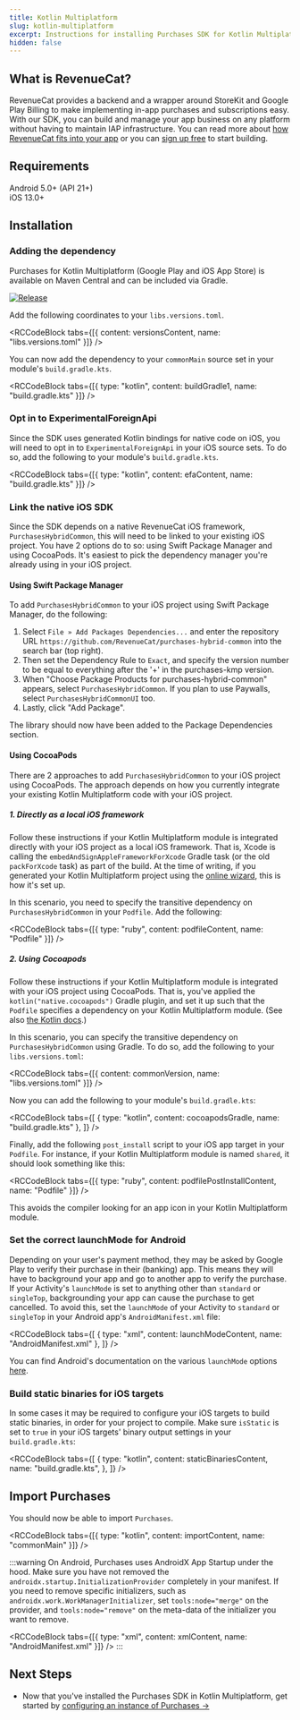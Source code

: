 ```yaml
---
title: Kotlin Multiplatform
slug: kotlin-multiplatform
excerpt: Instructions for installing Purchases SDK for Kotlin Multiplatform
hidden: false
---
```


## What is RevenueCat?

RevenueCat provides a backend and a wrapper around StoreKit and Google Play Billing to make implementing in-app purchases and subscriptions easy. With our SDK, you can build and manage your app business on any platform without having to maintain IAP infrastructure. You can read more about [how RevenueCat fits into your app](https://www.revenuecat.com/blog/growth/where-does-revenuecat-fit-in-your-app/) or you can [sign up free](https://app.revenuecat.com/signup) to start building.

## Requirements

Android 5.0+ (API 21+)  
iOS 13.0+

## Installation

### Adding the dependency

Purchases for Kotlin Multiplatform (Google Play and iOS App Store) is available on Maven Central and can be included via Gradle.

[![Release](https://img.shields.io/github/release/RevenueCat/purchases-kmp.svg?filter=!*beta*&style=flat)](https://github.com/RevenueCat/purchases-kmp/releases)

Add the following coordinates to your `libs.versions.toml`.


<RCCodeBlock
  tabs={[{ content: versionsContent, name: "libs.versions.toml" }]}
/>

You can now add the dependency to your `commonMain` source set in your module's `build.gradle.kts`.


<RCCodeBlock
  tabs={[{ type: "kotlin", content: buildGradle1, name: "build.gradle.kts" }]}
/>

### Opt in to ExperimentalForeignApi

Since the SDK uses generated Kotlin bindings for native code on iOS, you will need to opt in to `ExperimentalForeignApi` in your iOS source sets. To do so, add the following to your module's `build.gradle.kts`.


<RCCodeBlock
  tabs={[{ type: "kotlin", content: efaContent, name: "build.gradle.kts" }]}
/>

### Link the native iOS SDK

Since the SDK depends on a native RevenueCat iOS framework, `PurchasesHybridCommon`, this will need to be linked to your existing iOS project. You have 2 options do to so: using Swift Package Manager and using CocoaPods. It's easiest to pick the dependency manager you're already using in your iOS project.

#### Using Swift Package Manager

To add `PurchasesHybridCommon` to your iOS project using Swift Package Manager, do the following:

1. Select `File » Add Packages Dependencies...` and enter the repository URL `https://github.com/RevenueCat/purchases-hybrid-common` into the search bar (top right).
2. Then set the Dependency Rule to `Exact`, and specify the version number to be equal to everything after the '+' in the purchases-kmp version.
3. When "Choose Package Products for purchases-hybrid-common" appears, select `PurchasesHybridCommon`. If you plan to use Paywalls, select `PurchasesHybridCommonUI` too.
4. Lastly, click "Add Package".

The library should now have been added to the Package Dependencies section.

#### Using CocoaPods

There are 2 approaches to add `PurchasesHybridCommon` to your iOS project using CocoaPods. The approach depends on how you currently integrate your existing Kotlin Multiplatform code with your iOS project.

##### 1. Directly as a local iOS framework

Follow these instructions if your Kotlin Multiplatform module is integrated directly with your iOS project as a local iOS framework. That is, Xcode is calling the `embedAndSignAppleFrameworkForXcode` Gradle task (or the old `packForXcode` task) as part of the build. At the time of writing, if you generated your Kotlin Multiplatform project using the [online wizard](https://kmp.jetbrains.com/), this is how it's set up.

In this scenario, you need to specify the transitive dependency on `PurchasesHybridCommon` in your `Podfile`. Add the following:


<RCCodeBlock
  tabs={[{ type: "ruby", content: podfileContent, name: "Podfile" }]}
/>

##### 2. Using Cocoapods

Follow these instructions if your Kotlin Multiplatform module is integrated with your iOS project using CocoaPods. That is, you've applied the `kotlin("native.cocoapods")` Gradle plugin, and set it up such that the `Podfile` specifies a dependency on your Kotlin Multiplatform module. (See also [the Kotlin docs](https://kotlinlang.org/docs/native-cocoapods-xcode.html).)

In this scenario, you can specify the transitive dependency on `PurchasesHybridCommon` using Gradle. To do so, add the following to your `libs.versions.toml`:


<RCCodeBlock tabs={[{ content: commonVersion, name: "libs.versions.toml" }]} />

Now you can add the following to your module's `build.gradle.kts`:


<RCCodeBlock
  tabs={[
    { type: "kotlin", content: cocoapodsGradle, name: "build.gradle.kts" },
  ]}
/>

Finally, add the following `post_install` script to your iOS app target in your `Podfile`. For instance, if your Kotlin Multiplatform module is named `shared`, it should look something like this:


<RCCodeBlock
  tabs={[{ type: "ruby", content: podfilePostInstallContent, name: "Podfile" }]}
/>

This avoids the compiler looking for an app icon in your Kotlin Multiplatform module.

### Set the correct launchMode for Android

Depending on your user's payment method, they may be asked by Google Play to verify their purchase in their (banking) app. This means they will have to background your app and go to another app to verify the purchase. If your Activity's `launchMode` is set to anything other than `standard` or `singleTop`, backgrounding your app can cause the purchase to get cancelled. To avoid this, set the `launchMode` of your Activity to `standard` or `singleTop` in your Android app's `AndroidManifest.xml` file:


<RCCodeBlock
  tabs={[
    { type: "xml", content: launchModeContent, name: "AndroidManifest.xml" },
  ]}
/>

You can find Android's documentation on the various `launchMode` options [here](https://developer.android.com/guide/topics/manifest/activity-element#lmode).

### Build static binaries for iOS targets

In some cases it may be required to configure your iOS targets to build static binaries, in order for your project to compile. Make sure `isStatic` is set to `true` in your iOS targets' binary output settings in your `build.gradle.kts`:


<RCCodeBlock
  tabs={[
    {
      type: "kotlin",
      content: staticBinariesContent,
      name: "build.gradle.kts",
    },
  ]}
/>

## Import Purchases

You should now be able to import `Purchases`.


<RCCodeBlock
  tabs={[{ type: "kotlin", content: importContent, name: "commonMain" }]}
/>

:::warning
On Android, Purchases uses AndroidX App Startup under the hood. Make sure you have not removed the `androidx.startup.InitializationProvider` completely in your manifest. If you need to remove specific initializers, such as `androidx.work.WorkManagerInitializer`, set `tools:node="merge"` on the provider, and `tools:node="remove"` on the meta-data of the initializer you want to remove.


<RCCodeBlock
  tabs={[{ type: "xml", content: xmlContent, name: "AndroidManifest.xml" }]}
/>
:::

## Next Steps

- Now that you've installed the Purchases SDK in Kotlin Multiplatform, get started by [configuring an instance of Purchases →](/getting-started/quickstart#4-using-revenuecats-purchases-sdk)
